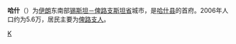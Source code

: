 {{Otheruses|哈什|other=同名或類似名的其它條目描述}}
{{Infobox settlement
|official_name =哈什
|native_name = خاش
|settlement_type        = 城市
|image_skyline =
|imagesize = 
|image_caption = 
|pushpin_map            =Iran
|mapsize                =150px
|coordinates_region     = IR
|subdivision_type       = 国家
|subdivision_name = {{flag|Iran}}
|subdivision_type1 =[[伊朗省份|省]]
|subdivision_name1 =[[锡斯坦－俾路支斯坦省|锡斯坦－俾路支斯坦省]]
|subdivision_type2 =[[县_(伊朗)|县]]
|subdivision_name2 =[[哈什县|哈什县]]
|leader_title           = 
|leader_name            = 
|established_title      =
|established_date       = 
|area_total_km2           = 
|area_footnotes           = 
|population_as_of         = 2006
|population_total =56683
|population_density_km2   =
|timezone               = [[伊朗标准时间|IRST]]
|utc_offset             = +3:30
|timezone_DST           = IRDT
|utc_offset_DST         = +4:30
|coordinates_display      = %
|latd=28|latm=13|lats=16|latNS=N
|longd=61|longm=12|longs=57|longEW=E
|elevation_m              = 
|website                  = 
|area_code =  
|footnotes              =
}}
'''哈什'''（{{lang-fa|خاش}}）为[[伊朗|伊朗]]东南部[[锡斯坦－俾路支斯坦省|锡斯坦－俾路支斯坦省]]城市，是[[哈什县|哈什县]]的首府。2006年人口约为5.6万，居民主要为[[俾路支人|俾路支人]]。

[[Category:伊朗城市|K]]